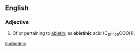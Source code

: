 ==English==

===Adjective===
{{en-adj|-}}

# Of or pertaining to [[abietin]]; as '''abietinic''' acid (C<sub>19</sub>H<sub>29</sub>COOH).

[[it:abietinic]]